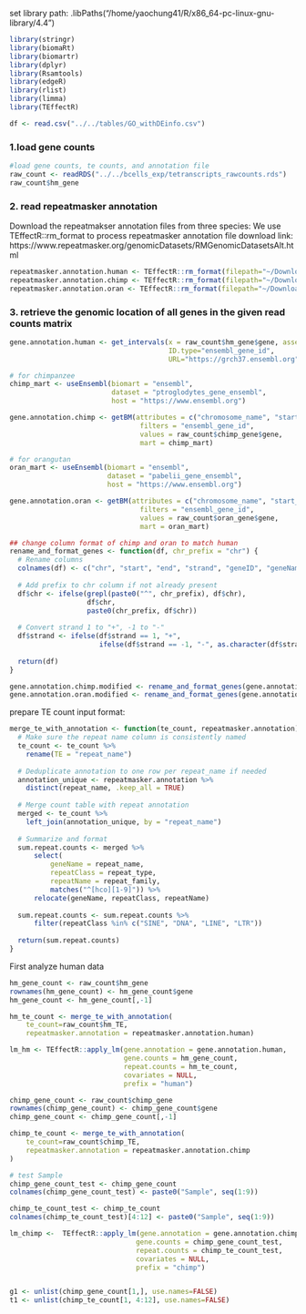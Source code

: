 
set library path: .libPaths("/home/yaochung41/R/x86_64-pc-linux-gnu-library/4.4")

```r
library(stringr)
library(biomaRt)
library(biomartr)
library(dplyr)
library(Rsamtools)
library(edgeR)
library(rlist)
library(limma)
library(TEffectR)
```

```r
df <- read.csv("../../tables/GO_withDEinfo.csv")
```

### 1.load gene counts
```r
#load gene counts, te counts, and annotation file
raw_count <- readRDS("../../bcells_exp/tetranscripts_rawcounts.rds")
raw_count$hm_gene
```


### 2. read repeatmasker annotation
Download the repeatmakser annotation files from three species:
We use TEffectR::rm_format to process repeatmasker annotation file
download link: https://www.repeatmasker.org/genomicDatasets/RMGenomicDatasetsAlt.html
```r
repeatmasker.annotation.human <- TEffectR::rm_format(filepath="~/Downloads/hg19.fa.out.gz")
repeatmasker.annotation.chimp <- TEffectR::rm_format(filepath="~/Downloads/panTro4.fa.out.gz")
repeatmasker.annotation.oran <- TEffectR::rm_format(filepath="~/Downloads/ponAbe2.fa.out.gz")
```

### 3. retrieve the genomic location of all genes in the given read counts matrix
```r
gene.annotation.human <- get_intervals(x = raw_count$hm_gene$gene, assembly = "hg19",
                                       ID.type="ensembl_gene_id",
                                       URL="https://grch37.ensembl.org" )

# for chimpanzee
chimp_mart <- useEnsembl(biomart = "ensembl",
                         dataset = "ptroglodytes_gene_ensembl",
                         host = "https://www.ensembl.org")

gene.annotation.chimp <- getBM(attributes = c("chromosome_name", "start_position", "end_position", "strand", "ensembl_gene_id", "external_gene_name"),
                                filters = "ensembl_gene_id",
                                values = raw_count$chimp_gene$gene,
                                mart = chimp_mart)

# for orangutan
oran_mart <- useEnsembl(biomart = "ensembl", 
                        dataset = "pabelii_gene_ensembl",
                        host = "https://www.ensembl.org")

gene.annotation.oran <- getBM(attributes = c("chromosome_name", "start_position", "end_position", "strand", "ensembl_gene_id", "external_gene_name"),
                                filters = "ensembl_gene_id",
                                values = raw_count$oran_gene$gene,
                                mart = oran_mart)

## change column format of chimp and oran to match human
rename_and_format_genes <- function(df, chr_prefix = "chr") {
  # Rename columns
  colnames(df) <- c("chr", "start", "end", "strand", "geneID", "geneName")
  
  # Add prefix to chr column if not already present
  df$chr <- ifelse(grepl(paste0("^", chr_prefix), df$chr),
                   df$chr,
                   paste0(chr_prefix, df$chr))
  
  # Convert strand 1 to "+", -1 to "-"
  df$strand <- ifelse(df$strand == 1, "+",
                      ifelse(df$strand == -1, "-", as.character(df$strand)))
  
  return(df)
}

gene.annotation.chimp.modified <- rename_and_format_genes(gene.annotation.chimp)
gene.annotation.oran.modified <- rename_and_format_genes(gene.annotation.oran)

```

prepare TE count input format:
```r
merge_te_with_annotation <- function(te_count, repeatmasker.annotation) {
  # Make sure the repeat name column is consistently named
  te_count <- te_count %>%
    rename(TE = "repeat_name")
  
  # Deduplicate annotation to one row per repeat_name if needed
  annotation_unique <- repeatmasker.annotation %>%
    distinct(repeat_name, .keep_all = TRUE)
  
  # Merge count table with repeat annotation
  merged <- te_count %>%
    left_join(annotation_unique, by = "repeat_name")
  
  # Summarize and format
  sum.repeat.counts <- merged %>%
      select(
          geneName = repeat_name,
          repeatClass = repeat_type,
          repeatName = repeat_family,
          matches("^[hco][1-9]")) %>%
      relocate(geneName, repeatClass, repeatName)
  
  sum.repeat.counts <- sum.repeat.counts %>%
      filter(repeatClass %in% c("SINE", "DNA", "LINE", "LTR"))
  
  return(sum.repeat.counts)
}

```


First analyze human data
```r
hm_gene_count <- raw_count$hm_gene 
rownames(hm_gene_count) <- hm_gene_count$gene
hm_gene_count <- hm_gene_count[,-1]

hm_te_count <- merge_te_with_annotation(
    te_count=raw_count$hm_TE, 
    repeatmasker.annotation = repeatmasker.annotation.human)

lm_hm <- TEffectR::apply_lm(gene.annotation = gene.annotation.human,
                            gene.counts = hm_gene_count,
                            repeat.counts = hm_te_count,
                            covariates = NULL,
                            prefix = "human")

```

```r
chimp_gene_count <- raw_count$chimp_gene
rownames(chimp_gene_count) <- chimp_gene_count$gene
chimp_gene_count <- chimp_gene_count[,-1]

chimp_te_count <- merge_te_with_annotation(
    te_count=raw_count$chimp_TE,
    repeatmasker.annotation = repeatmasker.annotation.chimp
)

# test Sample
chimp_gene_count_test <- chimp_gene_count
colnames(chimp_gene_count_test) <- paste0("Sample", seq(1:9))

chimp_te_count_test <- chimp_te_count
colnames(chimp_te_count_test)[4:12] <- paste0("Sample", seq(1:9)) 

lm_chimp <-  TEffectR::apply_lm(gene.annotation = gene.annotation.chimp.modified,
                               gene.counts = chimp_gene_count_test,
                               repeat.counts = chimp_te_count_test,
                               covariates = NULL,
                               prefix = "chimp")


g1 <- unlist(chimp_gene_count[1,], use.names=FALSE)
t1 <- unlist(chimp_te_count[1, 4:12], use.names=FALSE)

```


